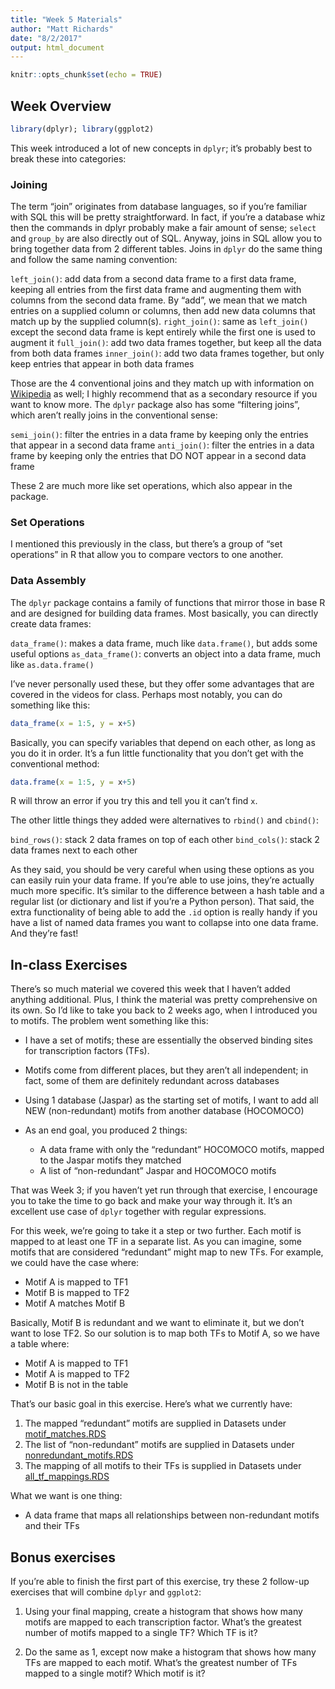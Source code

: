 ```yaml
---
title: "Week 5 Materials"
author: "Matt Richards"
date: "8/2/2017"
output: html_document
---
```


```r
knitr::opts_chunk$set(echo = TRUE)
```

## Week Overview

```r
library(dplyr); library(ggplot2)
```

This week introduced a lot of new concepts in `dplyr`; it's probably best to break these into categories:

### Joining

The term "join" originates from database languages, so if you're familiar with SQL this will be pretty straightforward. In fact, if you're a database whiz then the commands in dplyr probably make a fair amount of sense; `select` and `group_by` are also directly out of SQL. Anyway, joins in SQL allow you to bring together data from 2 different tables. Joins in `dplyr` do the same thing and follow the same naming convention:

`left_join()`: add data from a second data frame to a first data frame, keeping all entries from the first data frame and augmenting them with columns from the second data frame. By "add", we mean that we match entries on a supplied column or columns, then add new data columns that match up by the supplied column(s). 
`right_join()`: same as `left_join()` except the second data frame is kept entirely while the first one is used to augment it
`full_join()`: add two data frames together, but keep all the data from both data frames
`inner_join()`: add two data frames together, but only keep entries that appear in both data frames

Those are the 4 conventional joins and they match up with information on [Wikipedia](https://en.wikipedia.org/wiki/Join_(SQL)) as well; I highly recommend that as a secondary resource if you want to know more. The `dplyr` package also has some "filtering joins", which aren't really joins in the conventional sense:

`semi_join()`: filter the entries in a data frame by keeping only the entries that appear in a second data frame
`anti_join()`: filter the entries in a data frame by keeping only the entries that DO NOT appear in a second data frame

These 2 are much more like set operations, which also appear in the package.

### Set Operations

I mentioned this previously in the class, but there's a group of "set operations" in R that allow you to compare vectors to one another. 


### Data Assembly

The `dplyr` package contains a family of functions that mirror those in base R and are designed for building data frames. Most basically, you can directly create data frames:

`data_frame()`: makes a data frame, much like `data.frame()`, but adds some useful options
`as_data_frame()`: converts an object into a data frame, much like `as.data.frame()`

I've never personally used these, but they offer some advantages that are covered in the videos for class. Perhaps most notably, you can do something like this:

```r
data_frame(x = 1:5, y = x+5)
```

Basically, you can specify variables that depend on each other, as long as you do it in order. It's a fun little functionality that you don't get with the conventional method:

```r
data.frame(x = 1:5, y = x+5)
```
R will throw an error if you try this and tell you it can't find `x`. 

The other little things they added were alternatives to `rbind()` and `cbind()`:

`bind_rows()`: stack 2 data frames on top of each other
`bind_cols()`: stack 2 data frames next to each other

As they said, you should be very careful when using these options as you can easily ruin your data frame. If you're able to use joins, they're actually much more specific. It's similar to the difference between a hash table and a regular list (or dictionary and list if you're a Python person). That said, the extra functionality of being able to add the `.id` option is really handy if you have a list of named data frames you want to collapse into one data frame. And they're fast!


## In-class Exercises

There's so much material we covered this week that I haven't added anything additional. Plus, I think the material was pretty comprehensive on its own. So I'd like to take you back to 2 weeks ago, when I introduced you to motifs. The problem went something like this:

* I have a set of motifs; these are essentially the observed binding sites for transcription factors (TFs).
* Motifs come from different places, but they aren't all independent; in fact, some of them are definitely redundant across databases
* Using 1 database (Jaspar) as the starting set of motifs, I want to add all NEW (non-redundant) motifs from another database (HOCOMOCO)
* As an end goal, you produced 2 things:

    * A data frame with only the "redundant" HOCOMOCO motifs, mapped to the Jaspar motifs they matched
    * A list of "non-redundant" Jaspar and HOCOMOCO motifs
    
That was Week 3; if you haven't yet run through that exercise, I encourage you to take the time to go back and make your way through it. It's an excellent use case of `dplyr` together with regular expressions. 

For this week, we're going to take it a step or two further. Each motif is mapped to at least one TF in a separate list. As you can imagine, some motifs that are considered "redundant" might map to new TFs. For example, we could have the case where:

* Motif A is mapped to TF1
* Motif B is mapped to TF2
* Motif A matches Motif B

Basically, Motif B is redundant and we want to eliminate it, but we don't want to lose TF2. So our solution is to map both TFs to Motif A, so we have a table where:

* Motif A is mapped to TF1
* Motif A is mapped to TF2
* Motif B is not in the table

That's our basic goal in this exercise. Here's what we currently have:

1. The mapped "redundant" motifs are supplied in Datasets under [motif_matches.RDS]()
2. The list of "non-redundant" motifs are supplied in Datasets under [nonredundant_motifs.RDS]()
3. The mapping of all motifs to their TFs is supplied in Datasets under [all_tf_mappings.RDS]()

What we want is one thing:

* A data frame that maps all relationships between non-redundant motifs and their TFs

## Bonus exercises

If you're able to finish the first part of this exercise, try these 2 follow-up exercises that will combine `dplyr` and `ggplot2`:

1. Using your final mapping, create a histogram that shows how many motifs are mapped to each transcription factor. What's the greatest number of motifs mapped to a single TF? Which TF is it?

2. Do the same as 1, except now make a histogram that shows how many TFs are mapped to each motif. What's the greatest number of TFs mapped to a single motif? Which motif is it? 
